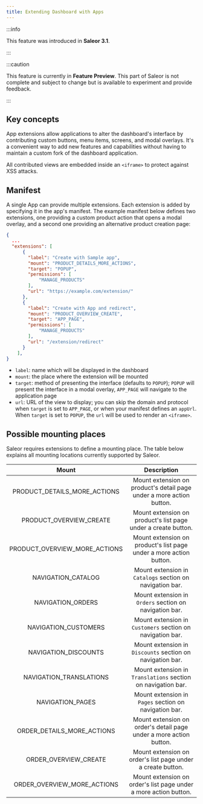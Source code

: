 ```yaml
---
title: Extending Dashboard with Apps
---
```


:::info

This feature was introduced in **Saleor 3.1**.

:::

:::caution

This feature is currently in **Feature Preview**. This part of Saleor is not complete
and subject to change but is available to experiment and provide feedback.

:::

## Key concepts

App extensions allow applications to alter the dashboard's interface by contributing custom buttons, menu items, screens, and modal overlays. It's a convenient way to add new features and capabilities without having to maintain a custom fork of the dashboard application.

All contributed views are embedded inside an `<iframe>` to protect against XSS attacks.

## Manifest

A single App can provide multiple extensions. Each extension is added by specifying it in the app's manifest.
The example manifest below defines two extensions, one providing a custom product action that opens a modal overlay, and a second one providing an alternative product creation page:

```json
{
  ...
  "extensions": [
      {
        "label": "Create with Sample app",
        "mount": "PRODUCT_DETAILS_MORE_ACTIONS",
        "target": "POPUP",
        "permissions": [
            "MANAGE_PRODUCTS"
        ],
        "url": "https://example.com/extension/"
      },
      {
        "label": "Create with App and redirect",
        "mount": "PRODUCT_OVERVIEW_CREATE",
        "target": "APP_PAGE",
        "permissions": [
            "MANAGE_PRODUCTS"
        ],
        "url": "/extension/redirect"
      }
    ],
}
```

- `label`: name which will be displayed in the dashboard
- `mount`: the place where the extension will be mounted
- `target`: method of presenting the interface (defaults to `POPUP`);
  `POPUP` will present the interface in a modal overlay, `APP_PAGE` will navigate to the application page
- `url`: URL of the view to display; you can skip the domain and protocol when `target` is set to `APP_PAGE`, or when your manifest defines an `appUrl`.
  When `target` is set to `POPUP`, the `url` will be used to render an `<iframe>`.

## Possible mounting places

Saleor requires extensions to define a mounting place. The table below explains all mounting locations currently supported by Saleor.

|             Mount             |                             Description                              |
| :---------------------------: | :------------------------------------------------------------------: |
| PRODUCT_DETAILS_MORE_ACTIONS  | Mount extension on product's detail page under a more action button. |
|    PRODUCT_OVERVIEW_CREATE    |    Mount extension on product's list page under a create button.     |
| PRODUCT_OVERVIEW_MORE_ACTIONS |  Mount extension on product's list page under a more action button.  |
|      NAVIGATION_CATALOG       |       Mount extension in `Catalogs` section on navigation bar.       |
|       NAVIGATION_ORDERS       |        Mount extension in `Orders` section on navigation bar.        |
|     NAVIGATION_CUSTOMERS      |      Mount extension in `Customers` section on navigation bar.       |
|     NAVIGATION_DISCOUNTS      |      Mount extension in `Discounts` section on navigation bar.       |
|    NAVIGATION_TRANSLATIONS    |     Mount extension in `Translations` section on navigation bar.     |
|       NAVIGATION_PAGES        |        Mount extension in `Pages` section on navigation bar.         |
|  ORDER_DETAILS_MORE_ACTIONS   |  Mount extension on order's detail page under a more action button.  |
|     ORDER_OVERVIEW_CREATE     |     Mount extension on order's list page under a create button.      |
|  ORDER_OVERVIEW_MORE_ACTIONS  |   Mount extension on order's list page under a more action button.   |
